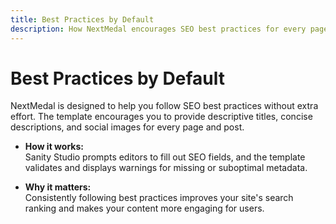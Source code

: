 ```yaml
---
title: Best Practices by Default
description: How NextMedal encourages SEO best practices for every page
---
```


# Best Practices by Default

NextMedal is designed to help you follow SEO best practices without extra effort. The template encourages you to provide descriptive titles, concise descriptions, and social images for every page and post.

- **How it works:**  
  Sanity Studio prompts editors to fill out SEO fields, and the template validates and displays warnings for missing or suboptimal metadata.

- **Why it matters:**  
  Consistently following best practices improves your site's search ranking and makes your content more engaging for users. 